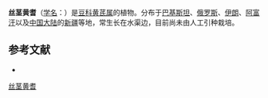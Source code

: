 {{Speciesbox
| name = 丝茎黄耆
| status = 
| status_system = 
| image =
| genus = Astragalus
| species = filicaulis
| authority = Fisch.
}}

'''丝茎黄耆'''（[[学名|学名]]：{{lang|la|''Astragalus filicaulis''}}）是[[豆科|豆科]][[黄芪属|黄芪属]]的植物。分布于[[巴基斯坦|巴基斯坦]]、[[俄罗斯|俄罗斯]]、[[伊朗|伊朗]]、[[阿富汗|阿富汗]]以及[[中国大陆|中国大陆]]的[[新疆|新疆]]等地，常生长在水渠边，目前尚未由人工引种栽培。

== 参考文献 ==
<div class="references-small">
* {{cite web| url =http://www.bioinfo.cn/db05/KmzwSpecies.php?action=view&id=15686| title =丝茎黄耆| work =《中国高等植物数据库全库》| publisher =中国科学院微生物研究所| author =昆明植物研究所| accessdate =2009-02-24| deadurl =yes| archiveurl =https://web.archive.org/web/20160305005456/http://www.bioinfo.cn/db05/KmzwSpecies.php?action=view&id=15686| archivedate =2016-03-05}}
</div>
{{Taxonbar|from=Q10871337}}

[[Category:黄芪属|丝茎黄耆]]


{{植物小作品}}